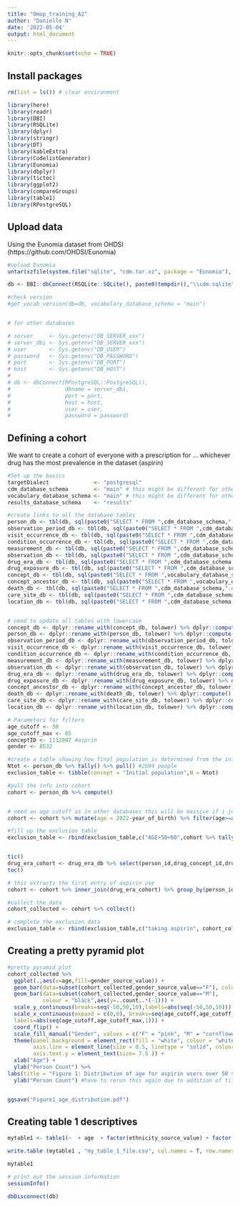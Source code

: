 ```yaml
---
title: "Omop_training_A2"
author: "Danielle N"
date: '2022-05-04'
output: html_document
---
```


```r
knitr::opts_chunk$set(echo = TRUE)
```

## Install packages

```r

rm(list = ls()) # clear environment

library(here)
library(readr)
library(DBI)
library(RSQLite)
library(dplyr)
library(stringr)
library(DT)
library(kableExtra)
library(CodelistGenerator)
library(Eunomia)
library(dbplyr)
library(tictoc)
library(ggplot2)
library(compareGroups)
library(table1)
library(RPostgreSQL)

```

## Upload data

Using the Eunomia dataset from OHDSI (https://github.com/OHDSI/Eunomia)
```r

#upload Eunomia
untar(xzfile(system.file("sqlite", "cdm.tar.xz", package = "Eunomia"), open = "rb"), exdir =  tempdir())

db <- DBI::dbConnect(RSQLite::SQLite(), paste0(tempdir(),"\\cdm.sqlite"))

#check version
#get_vocab_version(db=db, vocabulary_database_schema = "main")


# for other databases

# server     <- Sys.getenv("DB_SERVER_xxx")
# server_dbi <- Sys.getenv("DB_SERVER_xxx")
# user       <- Sys.getenv("DB_USER")
# password   <- Sys.getenv("DB_PASSWORD")
# port       <- Sys.getenv("DB_PORT") 
# host       <- Sys.getenv("DB_HOST") 
# 
# db <- dbConnect(RPostgreSQL::PostgreSQL(),
#                 dbname = server_dbi,
#                 port = port,
#                 host = host, 
#                 user = user, 
#                 password = password)


```

## Defining a cohort
We want to create a cohort of everyone with a prescription for ... whichever drug has the most prevalence in the dataset (aspirin)

```r

#Set up the basics
targetDialect              <- "postgresql" 
cdm_database_schema        <- "main" # this might be different for other databases
vocabulary_database_schema <- "main" # this might be different for other databases
results_database_schema    <- "results"

#create links to all the database tables
person_db <- tbl(db, sql(paste0("SELECT * FROM ",cdm_database_schema,".person")))
observation_period_db <- tbl(db, sql(paste0("SELECT * FROM ",cdm_database_schema,".observation_period")))
visit_occurrence_db <- tbl(db, sql(paste0("SELECT * FROM ",cdm_database_schema,".visit_occurrence")))
condition_occurrence_db <- tbl(db, sql(paste0("SELECT * FROM ",cdm_database_schema,".condition_occurrence")))
measurement_db <- tbl(db, sql(paste0("SELECT * FROM ",cdm_database_schema,".measurement")))
observation_db <- tbl(db, sql(paste0("SELECT * FROM ",cdm_database_schema,".observation")))
drug_era_db <- tbl(db, sql(paste0("SELECT * FROM ",cdm_database_schema,".drug_era")))
drug_exposure_db <- tbl(db, sql(paste0("SELECT * FROM ",cdm_database_schema,".drug_exposure")))
concept_db <- tbl(db, sql(paste0("SELECT * FROM ",vocabulary_database_schema,".concept")))
concept_ancestor_db <- tbl(db, sql(paste0("SELECT * FROM ",vocabulary_database_schema,".concept_ancestor")))
death_db <- tbl(db, sql(paste0("SELECT * FROM ",cdm_database_schema,".death")))
care_site_db <- tbl(db, sql(paste0("SELECT * FROM ",cdm_database_schema,".CARE_SITE")))
location_db <- tbl(db, sql(paste0("SELECT * FROM ",cdm_database_schema,".LOCATION")))


# need to update all tables with lowercase
concept_db <- dplyr::rename_with(concept_db, tolower) %>% dplyr::compute()
person_db <- dplyr::rename_with(person_db, tolower) %>% dplyr::compute()
observation_period_db <- dplyr::rename_with(observation_period_db, tolower) %>% dplyr::compute()
visit_occurrence_db <- dplyr::rename_with(visit_occurrence_db, tolower) %>% dplyr::compute() 
condition_occurrence_db <- dplyr::rename_with(condition_occurrence_db, tolower) %>% dplyr::compute()
measurement_db <- dplyr::rename_with(measurement_db, tolower) %>% dplyr::compute()
observation_db <- dplyr::rename_with(observation_db, tolower) %>% dplyr::compute()
drug_era_db <- dplyr::rename_with(drug_era_db, tolower) %>% dplyr::compute()
drug_exposure_db <- dplyr::rename_with(drug_exposure_db, tolower) %>% dplyr::compute()
concept_ancestor_db <- dplyr::rename_with(concept_ancestor_db, tolower) %>% dplyr::compute()
death_db <- dplyr::rename_with(death_db, tolower) %>% dplyr::compute()
care_site_db <- dplyr::rename_with(care_site_db, tolower) %>% dplyr::compute()
location_db <- dplyr::rename_with(location_db, tolower) %>% dplyr::compute()

# Parameters for filters
age_cutoff <- 50
age_cutoff_max <- 65
conceptID <- 1112807 #asprin
gender <- 8532

#create a table showing how final population is determined from the initial population
Ntot <- person_db %>% tally() %>% pull() #2694 people
exclusion_table <- tibble(concept = "Initial population",N = Ntot)

#pull the info into cohort
cohort <- person_db %>% compute()


# need an age cutoff as in other databases this will be massive if i just want people with aspirin use
cohort <- cohort %>% mutate(age = 2022-year_of_birth) %>% filter(age>=age_cutoff) %>% filter(age<=age_cutoff_max) %>% compute()

#fill up the exclusion table
exclusion_table <- rbind(exclusion_table,c("AGE>50<60",cohort %>% tally() %>% pull()))


tic()
drug_era_cohort <- drug_era_db %>% select(person_id,drug_concept_id,drug_era_start_date) %>% inner_join(cohort %>% select(person_id)) %>% filter(drug_concept_id == conceptID) %>% compute()
toc()

# this extracts the first entry of aspirin use
cohort <- cohort %>% inner_join(drug_era_cohort) %>% group_by(person_id) %>% filter(row_number()==1) %>% compute()

#collect the data
cohort_collected <- cohort %>% collect()

# complete the exclusion data
exclusion_table <- rbind(exclusion_table,c("taking aspirin", cohort_collected %>% nrow ) )

```

## Creating a pretty pyramid plot
```r

#pretty pyramid plot
cohort_collected %>% 
  ggplot(.,aes(x=age,fill=gender_source_value)) + 
  geom_bar(data=subset(cohort_collected,gender_source_value=="F"), colour = "black") + 
  geom_bar(data=subset(cohort_collected,gender_source_value=="M"),
           colour = "black",aes(y=..count..*(-1))) + 
  scale_y_continuous(breaks=seq(-50,50,10),labels=abs(seq(-50,50,10))) + 
  scale_x_continuous(expand = c(0,0), breaks=seq(age_cutoff,age_cutoff_max,1),
  labels=abs(seq(age_cutoff,age_cutoff_max,1))) +
  coord_flip() +
  scale_fill_manual("Gender", values = c("F" = "pink", "M" = "cornflowerblue")) +
  theme(panel.background = element_rect(fill = "white", colour = "white"),
        axis.line = element_line(size = 0.5, linetype = "solid", colour = "black"),
        axis.text.y = element_text(size= 7.5 )) +
  xlab("Age") + 
  ylab("Person Count") %>%
labs(title = "Figure 1: Distribution of age for aspirin users over 50 split by gender") +
  ylab("Person Count") #have to rerun this again due to addition of title


ggsave("Figure1_age_distribution.pdf")
```


## Creating table 1 descriptives
```r

mytable1 <- table1(~  + age  + factor(ethnicity_source_value) + factor(race_source_value), data= cohort_collected)

write.table (mytable1 , "my_table_1_file.csv", col.names = T, row.names=F, append= T, sep=',')

mytable1

```


```r

# print out the session information
sessionInfo()

dbDisconnect(db)

```
